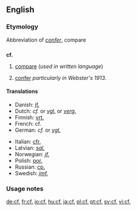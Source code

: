==English==

===Etymology===
Abbreviation of {{L.}} ''[[confer#Latin|confer]]'', compare

==={{abbreviation}}===
'''cf.'''

# [[compare]] (''used in written language'')
# {{archaic}} [[confer]] ''particularly in Webster's 1913.''

====Translations====
<!--Put ABBREVIATIONS in this table, where these exist-->
{{trans-top|compare}}
* Danish: [[jf.]]<!--[[jævnfør]]-->
* Dutch: ''cf.'' or ''[[vgl.]]'' or ''[[verg.]]''
* Finnish: [[vrt.]]
* French: cf.
* German: ''cf.'' or ''[[vgl.]]''
{{trans-mid}}
* Italian: [[cfr.]]
* Latvian: ''[[sal.]]''
* Norwegian: ''[[jf.]]'' <!--[[jamfør]]-->
* Polish: [[por.]]
* Russian: [[ср.]] <!--[[сравни]]-->
* Swedish: ''[[jmf.]]'' <!--[[jämför]]-->
{{trans-bottom}}

===Usage notes===
{{dontlinkhere}}

[[de:cf.]]
[[fr:cf.]]
[[io:cf.]]
[[hu:cf.]]
[[ja:cf.]]
[[pl:cf.]]
[[pt:cf.]]
[[sv:cf.]]
[[vi:cf.]]